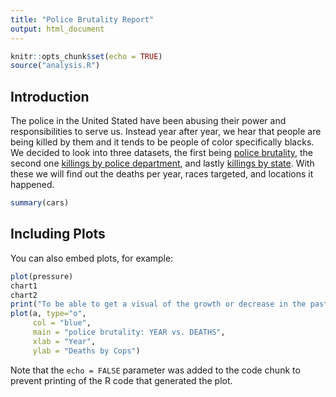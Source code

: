 ```yaml
---
title: "Police Brutality Report"
output: html_document
---
```


```r
knitr::opts_chunk$set(echo = TRUE)
source("analysis.R")
```

## Introduction
The police in the United Stated have been abusing their power and responsibilities to serve us. Instead year after year, we hear that people are being killed by them and it tends to be people of color specifically blacks. We decided to look into three datasets, the first being [police brutality]("https://raw.githubusercontent.com/info201b-au20/info201finalGEKK/gh-pages/2013-2020%20Police%20Killings-Table%201.csv"), the second one [killings by police department]("https://raw.githubusercontent.com/info201b-au20/info201finalGEKK/gh-pages/2013-2019%20Killings%20by%20PD-Table%201.csv"), and lastly [killings by state]("https://raw.githubusercontent.com/info201b-au20/info201finalGEKK/gh-pages/2013-2019%20Killings%20by%20State-Table%201.csv"). With these we will find out the deaths per year, races targeted, and locations it happened.

```r
summary(cars)
```

## Including Plots

You can also embed plots, for example:

```r
plot(pressure)
chart1
chart2
print("To be able to get a visual of the growth or decrease in the past decade, we grabbed all the deaths in a given year and sorted it out. In the line graph below we can see that since 2013 there have been a consistent amount of deaths by police reaching over 1000. We noticed that in 2020 there were the least amount but take into consideration that the year is not over.")
plot(a, type="o",
     col = "blue",
     main = "police brutality: YEAR vs. DEATHS", 
     xlab = "Year",
     ylab = "Deaths by Cops")
```

Note that the `echo = FALSE` parameter was added to the code chunk to prevent printing of the R code that generated the plot.

